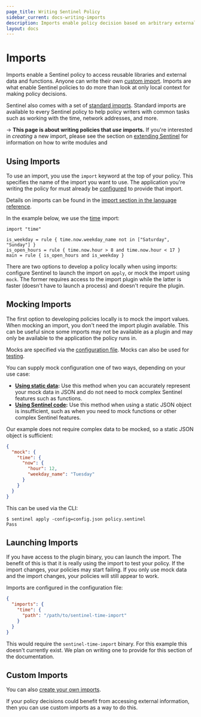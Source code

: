 ```yaml
---
page_title: Writing Sentinel Policy
sidebar_current: docs-writing-imports
description: Imports enable policy decision based on arbitrary external information.
layout: docs
---
```


# Imports

Imports enable a Sentinel policy to access reusable libraries and external data
and functions. Anyone can write their own [custom import](/sentinel/extending).
Imports are what enable Sentinel policies to do more than look at only local
context for making policy decisions.

Sentinel also comes with a set of [standard imports](/sentinel/imports).
Standard imports are available to every Sentinel policy to help policy writers
with common tasks such as working with the time, network addresses, and more.

-> **This page is about writing policies that _use_ imports.** If you're
interested in _creating_ a new import, please see the section on [extending
Sentinel](/sentinel/extending) for information on how to write modules and

## Using Imports

To use an import, you use the `import` keyword at the top of your policy. This
specifies the name of the import you want to use. The application you're writing
the policy for must already be
[configured](/sentinel/extending/plugins#installing-plugins) to provide that
import.

Details on imports can be found in the
[import section in the language reference](/sentinel/language/imports).

In the example below, we use the [time](/sentinel/imports/time) import:

```sentinel playground
import "time"

is_weekday = rule { time.now.weekday_name not in ["Saturday", "Sunday"] }
is_open_hours = rule { time.now.hour > 8 and time.now.hour < 17 }
main = rule { is_open_hours and is_weekday }
```

There are two options to develop a policy locally when using imports:
configure Sentinel to launch the import on `apply`, or mock the import
using `mock`. The former requires access to the import plugin while the
latter is faster (doesn't have to launch a process) and doesn't require
the plugin.

## Mocking Imports

The first option to developing policies locally is to mock the import values.
When mocking an import, you don't need the import plugin available. This can be
useful since some imports may not be available as a plugin and may only be
available to the application the policy runs in.

Mocks are specified via the [configuration
file](/sentinel/configuration). Mocks can also be used for
[testing](/sentinel/writing/testing).

You can supply mock configuration one of two ways, depending on your use case:

- **[Using static data](/sentinel/configuration#mocking-static-data):**
  Use this method when you can accurately represent your mock data in JSON and
  do not need to mock complex Sentinel features such as functions.
- **[Using Sentinel code](/sentinel/configuration#mocking-with-sentinel-code):**
  Use this method when using a static JSON object is insufficient, such as when
  you need to mock functions or other complex Sentinel features.

Our example does not require complex data to be mocked, so a static JSON object
is sufficient:

```json
{
  "mock": {
    "time": {
      "now": {
        "hour": 12,
        "weekday_name": "Tuesday"
      }
    }
  }
}
```

This can be used via the CLI:

```
$ sentinel apply -config=config.json policy.sentinel
Pass
```

## Launching Imports

If you have access to the plugin binary, you can launch the import. The
benefit of this is that it is really using the import to test your
policy. If the import changes, your policies may start failing. If you
only use mock data and the import changes, your policies will still
appear to work.

Imports are configured in the configuration file:

```json
{
  "imports": {
    "time": {
      "path": "/path/to/sentinel-time-import"
    }
  }
}
```

This would require the `sentinel-time-import` binary. For this example
this doesn't currently exist. We plan on writing one to provide for this
section of the documentation.

## Custom Imports

You can also [create your own imports](/sentinel/extending).

If your policy decisions could benefit from accessing external information,
then you can use custom imports as a way to do this.
